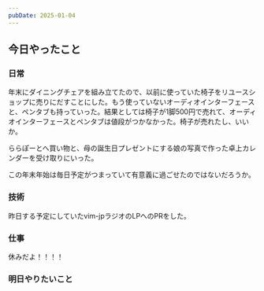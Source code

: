 ```yaml
---
pubDate: 2025-01-04
---
```



## 今日やったこと

### 日常

年末にダイニングチェアを組み立てたので、以前に使っていた椅子をリユースショップに売りにだすことにした。もう使っていないオーディオインターフェースと、ペンタブも持っていった。結果としては椅子が1脚500円で売れて、オーディオインターフェースとペンタブは値段がつかなかった。椅子が売れたし、いいか。

ららぽーとへ買い物と、母の誕生日プレゼントにする娘の写真で作った卓上カレンダーを受け取りにいった。

この年末年始は毎日予定がつまっていて有意義に過ごせたのではないだろうか。

### 技術

昨日する予定にしていたvim-jpラジオのLPへのPRをした。

### 仕事

休みだよ！！！！

### 明日やりたいこと

